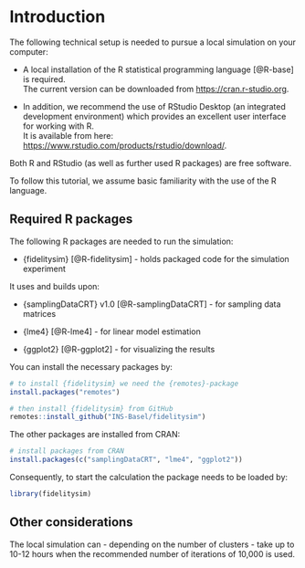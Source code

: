 # Introduction

The following technical setup is needed to pursue a local simulation on your computer:  

-  A local installation of the R statistical programming language [@R-base] is 
   required.  
   The current version can be downloaded from [https://cran.r-studio.org](https://cran.r-project.org/). 
   
- In addition, we recommend the use of RStudio Desktop (an integrated development environment) 
  which provides an excellent user interface for working with R.  
  It is available from here: [https://www.rstudio.com/products/rstudio/download/](https://www.rstudio.com/products/rstudio/download/).   


Both R and RStudio (as well as further used R packages) are free software.  


To follow this tutorial, we assume basic familiarity with the use of the R language.  

## Required R packages

The following R packages are needed to run the simulation: 

  - {fidelitysim} [@R-fidelitysim] - holds packaged code for the simulation experiment    

It uses and builds upon: 

  - {samplingDataCRT} v1.0 [@R-samplingDataCRT]  - for sampling data matrices  
  
  - {lme4} [@R-lme4]  - for linear model estimation  
  
  - {ggplot2} [@R-ggplot2] - for visualizing the results  


You can install the necessary packages by:  

```r
# to install {fidelitysim} we need the {remotes}-package
install.packages("remotes")

# then install {fidelitysim} from GitHub
remotes::install_github("INS-Basel/fidelitysim")
```

The other packages are installed from CRAN:  

```r
# install packages from CRAN
install.packages(c("samplingDataCRT", "lme4", "ggplot2"))
```

Consequently, to start the calculation the package needs to be loaded by:  

```r
library(fidelitysim) 
```

## Other considerations

The local simulation can - depending on the number of clusters - take up to 
10-12 hours when the recommended number of iterations of 10,000 is used. 
